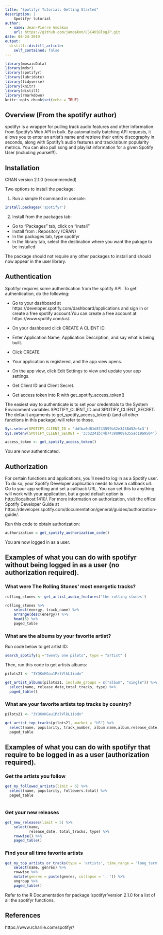 ```yaml
---
title: "Spotifyr Tutorial: Getting Started"
description: |
    Spotifyr tutorial
author:
  - name: Jean-Pierre Amoakon
    url: https://github.com/jamoakon/CSC405BlogJP.git
date: 04-24-2019
output:
  distill::distill_article:
    self_contained: false
---
```


```r
library(mosaicData)
library(mdsr)
library(spotifyr)
library(lubridate)
library(tidyverse)
library(knitr)
library(distill)
library(rmarkdown)
knitr::opts_chunk$set(echo = TRUE)
```

## Overview (From the spotifyr author)

spotifyr is a wrapper for pulling track audio features and other information from Spotify’s Web API in bulk. By automatically batching API requests, it allows you to enter an artist’s name and retrieve their entire discography in seconds, along with Spotify’s audio features and track/album popularity metrics. You can also pull song and playlist information for a given Spotify User (including yourself!).

## Installation

CRAN version 2.1.0 (recommended)

Two options to install the package:

1) Run a simple R command in console:

```r
install.packages('spotifyr')
```

2) Install from the packages tab:

* Go to “Packages” tab, click on "install"
* Install from : Repository (CRAN)
* In the packages tab, type spotifyr
* In the library tab, select the destination where you want the pakage to be      installed
 
The package should not require any other packages to install and should now appear in the user library.

## Authentication

Spotifyr requires some authentication from the spotify API. To get authentication, do the following:

* Go to your dashboard at https://developer.spotify.com/dashboard/applications and sign in or create a free spotify account.You can create a free account at https://www.spotify.com/us/.

* On your dashboard click CREATE A CLIENT ID.

* Enter Application Name, Application Description, and say what is being built.

* Click CREATE

* Your application is registered, and the app view opens.

* On the app view, click Edit Settings to view and update your app settings.

* Get Client ID and Client Secret. 

* Get access token into R with get_spotify_access_token()

The easiest way to authenticate is to set your credentials to the System Environment variables SPOTIFY_CLIENT_ID and SPOTIFY_CLIENT_SECRET. The default arguments to get_spotify_access_token() (and all other functions in this package) will refer to those.

```r
Sys.setenv(SPOTIFY_CLIENT_ID = 'ddfba0d81d8743599b32e3438d52e6c3')
Sys.setenv(SPOTIFY_CLIENT_SECRET = '33b2241bc4b74388909a355ac19a9504')

access_token <- get_spotify_access_token()
```

You are now authenticated.

## Authorization

For certain functions and applications, you’ll need to log in as a Spotify user. To do so, your Spotify Developer application needs to have a callback url. Go to your app setting and set a callback URL. You can set this to anything will work with your application, but a good default option is http://localhost:1410/. For more information on authorization, visit the offical Spotify Developer Guide at https://developer.spotify.com/documentation/general/guides/authorization-guide/.

Run this code to obtain authorization:

```r
authorization = get_spotify_authorization_code()
```

You are now logged in as a user.

## Examples of what you can do with spotifyr without being logged in as a user (no authorization required).

### What were The Rolling Stones’ most energetic tracks?

```r
rolling_stones <- get_artist_audio_features('the rolling stones')
```

```r
rolling_stones %>% 
    select(energy, track_name) %>%
    arrange(desc(energy)) %>%
    head(5) %>% 
    paged_table
```

### What are the albums by your favorite artist?

Run code below to get artist ID:

```r
search_spotify(q ="twenty one pilots", type = "artist" )
```

Then, run this code to get artists albums:

```r
pilots21 <- "3YQKmKGau1PzlVlkL1iodx"

get_artist_albums(pilots21, include_groups = c("album", "single")) %>% 
  select(name, release_date,total_tracks, type) %>% 
  paged_table()

```

### What are your favorite artists top tracks by country?

```r
pilots21 <- "3YQKmKGau1PzlVlkL1iodx"

get_artist_top_tracks(pilots21, market = "US") %>% 
  select(name, popularity, track_number, album.name,album.release_date) %>% 
  paged_table

```


## Examples of what you can do with spotifyr that require to be logged in as a user (authorization required).

### Get the artists you follow

```r
get_my_followed_artists(limit = 5) %>%
  select(name, popularity, followers.total) %>% 
  paged_table
  
```

### Get your new releases

```r
get_new_releases(limit = 5) %>% 
    select(name,
           release_date, total_tracks, type) %>%
    rowwise() %>%
    paged_table()
```

### Find your all time favorite artists

```r
get_my_top_artists_or_tracks(type = 'artists', time_range = 'long_term', limit = 5) %>% 
    select(name, genres) %>% 
    rowwise %>% 
    mutate(genres = paste(genres, collapse = ', ')) %>% 
    ungroup %>% 
    paged_table()
```

Refer to the R Documentation for package 'spotifyr'version 2.1.0 for a list of all the spotifyr functions.

## References {.appendix}

https://www.rcharlie.com/spotifyr/